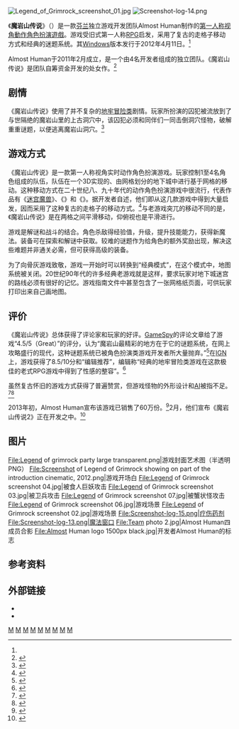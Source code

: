 {{noteTA
|G1=IT
|G2=Games
}}
{{Infobox VG
|title = 魔岩山传说
| image = File:Legend of Grimrock DVD cover.jpg
|caption  = 
| english =  Legend of Grimrock
|language = 
|developer = Almost Human
|publisher = Almost Human
|designer = 
|series = 
|engine = 
|released = [[个人电脑|PC]]：2012年4月11日<ref name="ign2">{{cite web|url=http://uk.ign.com/games/legend-of-grimrock/pc-113516|title=Legend of Grimrock - PC - IGN|publisher=[[IGN|IGN]]|accessdate=2013年8月6日}}</ref><br />[[OS_X|Mac]]：2012年12月19日<br />[[Linux|Linux]]：2012年12月19日
|genre = [[電子角色扮演遊戲|角色扮演游戏]]
|modes = [[单人游戏|单人游戏]]
|platforms = [[Microsoft_Windows|Microsoft Windows]]、[[OS_X|Mac]]、[[Linux|Linux]]、[[iOS|iOS]]<ref>{{cite web |url=http://www.grimrock.net/2011/09/22/our-release-plans/ |title=Our release plans |first=Antti |last=Tiihonen |date=2011年9月22日 |accessdate=2012年9月5日}}</ref>
}}
[[File:Legend_of_Grimrock_screenshot_01.jpg|thumb]]
[[File:Screenshot-log-14.png|thumb]]

《'''魔岩山传说'''》（{{lang-en|Legend of Grimrock}}）是一款[[芬兰|芬兰]]独立游戏开发团队Almost Human制作的[[第一人称视角游戏|第一人称视角]][[動作角色扮演遊戲|動作角色扮演遊戲]]。游戏受旧式第一人称[[電子角色扮演遊戲|RPG]]启发，采用了复古的走格子移动方式和经典的迷题系统。其[[Windows|Windows]]版本发行于2012年4月11日。<ref name="ign2" />

Almost Human于2011年2月成立，是一个由4名开发者组成的独立团队。《魔岩山传说》是团队自筹资金开发的处女作。<ref name=gamasutra>{{cite web |url=http://www.gamasutra.com/view/news/169062/How_Legend_of_Grimrocks_dev_rolled_the_dice_and_won.php |first=Eric|last=Caoili|date=2012年4月25日|title=How Legend of Grimrock's dev rolled the dice and won|publisher=Gamasutra|accessdate=2012年5月9日}}</ref>

==剧情==
《魔岩山传说》使用了并不复杂的[[地牢冒险类|地牢冒险类]]剧情。玩家所扮演的囚犯被流放到了与世隔绝的魔岩山里的上古洞穴中，该囚犯必须和同伴们一同击倒洞穴怪物，破解重重谜题，以便逃离魔岩山洞穴。<ref name="tgbus0">{{cite web|url=http://pc.tgbus.com/wenda_120/5734/|date=2012年12月21日|title=魔岩山传说剧情分析 艰难的地牢赎罪之旅|publisher=[[电玩巴士|巴士单机游戏]]|accessdate=2013年8月6日}}</ref>

==游戏方式==
《魔岩山传说》是一款第一人称视角实时动作角色扮演游戏。玩家控制1至4名角色组成的队伍，队伍在一个3D实现的、由网格划分的地下城中进行基于网格的移动。这种移动方式在二十世纪八、九十年代的动作角色扮演游戏中很流行，代表作品有《[[迷宫魔兽|迷宫魔兽]]》、《{{Link-en|魔眼杀机|Eye of the Beholder (video game)}}》和《{{Link-en|地下创世纪：冥河深渊|Ultima Underworld: The Stygian Abyss}}》。据开发者自述，他们即从这几款游戏中得到大量启发，因而采用了这种复古的走格子的移动方式。<ref name=edge2012>{{cite web|url=http://www.edge-online.com/reviews/legend-grimrock-review|quote=''Legend Of Grimrock isn’t a love letter to Dungeon Master, the 1987 blend of subterranean exploration, survival, switches and traps. It’s a near-facsimile. But that’s not a fact Almost Human is trying to hide; it’s the selling point. Legend Of Grimrock replicates a classic faithfully enough to massage the nostalgia glands of anyone who played the original, and it’s a test of the timelessness of an almost universally loved game.''|date=2012年4月12日|title=Legend Of Grimrock review|author=Edge Staff|publisher=Edge杂志|accessdate=2012年5月9日|archive-date=2012年7月10日|archive-url=https://web.archive.org/web/20120710085959/http://www.edge-online.com/reviews/legend-grimrock-review|dead-url=no}}</ref>与老游戏突兀的移动不同的是，《魔岩山传说》是在两格之间平滑移动，仰俯视也是平滑进行。

游戏是解谜和战斗的结合。角色杀敌得经验值，升级，提升技能能力，获得新魔法。装备可在探索和解谜中获取。较难的谜题作为给角色的额外奖励出现，解决这些难题并非通关必需，但可获得高级的装备。

为了向骨灰游戏致敬，游戏一开始时可以转换到“经典模式”，在这个模式中，地图系统被关闭。20世纪90年代的许多经典老游戏就是这样，要求玩家对地下城迷宫的路线必须有很好的记忆。游戏指南文件中甚至包含了一张网格纸页面，可供玩家打印出来自己画地图。

==评价==
《魔岩山传说》总体获得了评论家和玩家的好评。[[GameSpy|GameSpy]]的评论文章给了游戏“4.5/5（Great）”的评分，认为“魔岩山最精彩的地方在于它的谜题系统，在网上攻略盛行的现代，这种谜题系统已被角色扮演类游戏开发者所大量抛弃。”<ref name="GameSpy2012">{{cite web|author=Jason Wilson|url=http://pc.gamespy.com/pc/legend-of-grimrock/1222252p1.html|title=Legend of Grimrock Review|publisher=[[GameSpy|GameSpy]]|date=2012年4月4日|accessdate=2012年12月24日}}</ref>在[[IGN|IGN]]上，游戏获得了8.5/10分和“编辑推荐”，编辑称“经典的地牢冒险类游戏在这款极佳的老式RPG游戏中得到了性感的整容”。<ref name="IGN1">{{cite web|author=Nathan Meunier|url=http://uk.ign.com/articles/2012/04/09/legend-of-grimrock-review|title=Legend of Grimrock Review|publisher=[[IGN|IGN]]|date=2012年4月9日|accessdate=2013年8月6日}}</ref>

虽然复古怀旧的游戏方式获得了普遍赞赏，但游戏怪物的外形设计和[[人工智能|AI]]被指不足。<ref>{{cite web |url=http://www.pcgamer.com/review/legend-of-grimrock-review/ |title=Legend of Grimrock review |first=Jon |last=Blyth |date=2012年4月17日 |work=PC Gamer |accessdate=2012年12月5日}}</ref><ref name="GameInformer2012">{{cite web|author=Adam Biessener|url=http://www.gameinformer.com/games/legend_of_grimrock/b/pc/archive/2012/04/04/review.aspx|title=Old And New Meet With Mixed Results - Legend of Grimrock|publisher=[[Game_Informer|Game Informer]]|date=2012年4月4日|accessdate=2012年12月24日}}</ref>

2013年初，Almost Human宣布该游戏已销售了60万份。<ref name="grimrock0">{{cite web|url=http://www.grimrock.net/2013/01/17/recap-2012-hello-2013/|title=Recap 2012, Hello 2013!|publisher=魔岩山传说官方网站|date=2013年1月17日|accessdate=2013年8月6日|archive-date=2013年5月23日|archive-url=https://www.webcitation.org/6GppHIgVA?url=http://www.grimrock.net/2013/01/17/recap-2012-hello-2013/|dead-url=no}}</ref>2月，他们宣布《魔岩山传说2》正在开发之中。<ref name="ign0">{{cite web|url=http://uk.ign.com/articles/2013/02/21/legend-of-grimrock-2-announced|title=Legend of Grimrock 2 Announced - Instead of making DLC developer Almost Human is making a sequel.|publisher=IGN|author=Anthony Gallegos|date=2013年2月21日|accessdate=2013年8月6日}}</ref>

== 图片 ==
<gallery>
File:Legend of grimrock party large transparent.png|游戏封面艺术图（半透明PNG）
File:Screenshot of Legend of Grimrock showing on part of the introduction cinematic, 2012.png|游戏开场白
File:Legend of Grimrock screenshot 04.jpg|被食人巨妖攻击
File:Legend of Grimrock screenshot 03.jpg|被卫兵攻击
File:Legend of Grimrock screenshot 07.jpg|被蟹状怪攻击
File:Legend of Grimrock screenshot 06.jpg|游戏场景
File:Legend of Grimrock screenshot 02.jpg|游戏场景
File:Screenshot-log-15.png|疗伤药剂
File:Screenshot-log-13.png|魔法窗口
File:Team photo 2.jpg|Almost Human四成员合影
File:Almost Human logo 1500px black.jpg|开发者Almost Human的标志
</gallery>

== 参考资料 ==
{{reflist|2}}

== 外部链接 ==
{{Commons category|Legend of Grimrock}}
*{{official website|http://www.grimrock.net/}}
*{{twitter|AlmostHumanLtd|Almost Human}}

[[Category:2012年电子游戏|M]]
[[Category:電子角色扮演遊戲|M]]
[[Category:第一人称游戏|M]]
[[Category:奇幻电子游戏|M]]
[[Category:独立游戏|M]]
[[Category:芬兰开发电子游戏|M]]
[[Category:Windows游戏|M]]
[[Category:MacOS遊戲|M]]
[[Category:Linux遊戲|M]]